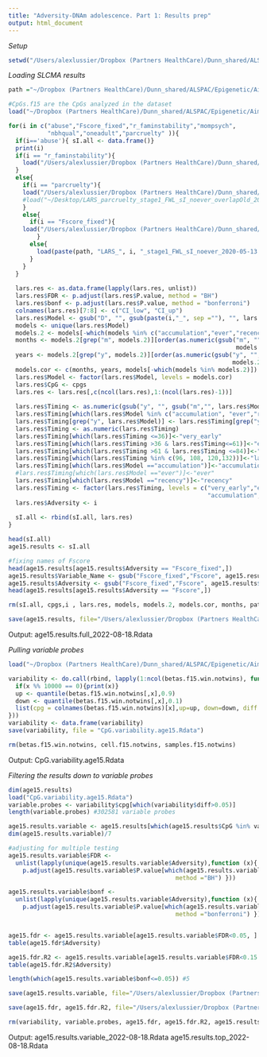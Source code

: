 ```yaml
---
title: "Adversity-DNAm adolescence. Part 1: Results prep"
output: html_document
---
```


*Setup*
```r
setwd("/Users/alexlussier/Dropbox (Partners HealthCare)/Dunn_shared/ALSPAC/Epigenetic/Aim 3/Adversity_prelim/")

```

*Loading SLCMA results*
```r
path ="~/Dropbox (Partners HealthCare)/Dunn_shared/ALSPAC/Epigenetic/Aim 3/Adversity_prelim/Results/20200513/"

#CpGs.f15 are the CpGs analyzed in the dataset
load("~/Dropbox (Partners HealthCare)/Dunn_shared/ALSPAC/Epigenetic/Aim 3/Adversity_prelim/Results/data/CpGs.f15.Rdata")

for(i in c("abuse","Fscore_fixed","r_faminstability","mompsych",
           "nbhqual","oneadult","parcruelty" )){
  if(i=='abuse'){ sI.all <- data.frame()}
  print(i)
  if(i == "r_faminstability"){
    load("/Users/alexlussier/Dropbox (Partners HealthCare)/Dunn_shared/ALSPAC/Epigenetic/Aim 3/Adversity_prelim/Results/LARS_r_faminstability_stage1_FWL_sI_noever_2021-04-25.Rdata")
  }
  else{
    if(i == "parcruelty"){
    load("/Users/alexlussier/Dropbox (Partners HealthCare)/Dunn_shared/ALSPAC/Epigenetic/Aim 3/Adversity_prelim/Results/LARS_parcruelty_stage1_FWL_sI_noever_2022-07-13.Rdata")
    #load("~/Desktop/LARS_parcruelty_stage1_FWL_sI_noever_overlapOld_2022-07-19.rdata")
    }
    else{
      if(i == "Fscore_fixed"){
    load("/Users/alexlussier/Dropbox (Partners HealthCare)/Dunn_shared/ALSPAC/Epigenetic/Aim 3/Adversity_prelim/Results/LARS_Fscore_fixed_stage1_FWL_sI_noever_2021-06-01.Rdata")
        }
      else{
        load(paste(path, "LARS_", i, "_stage1_FWL_sI_noever_2020-05-13.Rdata",sep=""))
      }
    }
  }
  
  lars.res <- as.data.frame(lapply(lars.res, unlist))
  lars.res$FDR <- p.adjust(lars.res$P.value, method = "BH")
  lars.res$bonf <- p.adjust(lars.res$P.value, method = "bonferroni")
  colnames(lars.res)[7:8] <- c("CI_low", "CI_up")
  lars.res$Model <- gsub("D", "", gsub(paste(i,"_", sep =""), "", lars.res$Variable_Name))
  models <- unique(lars.res$Model)
  models.2 <- models[-which(models %in% c("accumulation","ever","recency"))]
  months <- models.2[grep("m", models.2)][order(as.numeric(gsub("m", "", 
                                                                models.2[grep("m", models.2)]  )))]
  years <- models.2[grep("y", models.2)][order(as.numeric(gsub("y", "", 
                                                               models.2[grep("y", models.2)]  )))]
  models.cor <- c(months, years, models[-which(models %in% models.2)])
  lars.res$Model <- factor(lars.res$Model, levels = models.cor)
  lars.res$CpG <- cpgs
  lars.res <- lars.res[,c(ncol(lars.res),1:(ncol(lars.res)-1))]
  
  lars.res$Timing <- as.numeric(gsub("y", "", gsub("m","", lars.res$Model)))
  lars.res$Timing[which(lars.res$Model %in% c("accumulation", "ever","recency"))]<-0
  lars.res$Timing[grep("y", lars.res$Model)] <- lars.res$Timing[grep("y", lars.res$Model)]*12
  lars.res$Timing <- as.numeric(lars.res$Timing)
  lars.res$Timing[which(lars.res$Timing <=36)]<-"very_early"
  lars.res$Timing[which(lars.res$Timing >36 & lars.res$Timing<=61)]<-"early"
  lars.res$Timing[which(lars.res$Timing >61 & lars.res$Timing <=84)]<-"middle"
  lars.res$Timing[which(lars.res$Timing %in% c(96, 108, 120,132))]<-"late"
  lars.res$Timing[which(lars.res$Model =="accumulation")]<-"accumulation"
  #lars.res$Timing[which(lars.res$Model =="ever")]<-"ever"
  lars.res$Timing[which(lars.res$Model =="recency")]<-"recency"
  lars.res$Timing <- factor(lars.res$Timing, levels = c("very_early","early","middle","late",
                                                        "accumulation","recency"))
  lars.res$Adversity <- i
  
  sI.all <- rbind(sI.all, lars.res)
}

head(sI.all)
age15.results <- sI.all 

#fixing names of Fscore
head(age15.results[age15.results$Adversity == "Fscore_fixed",])
age15.results$Variable_Name <- gsub("Fscore_fixed","Fscore", age15.results$Variable_Name)
age15.results$Adversity <- gsub("Fscore_fixed","Fscore", age15.results$Adversity)
head(age15.results[age15.results$Adversity == "Fscore",])

rm(sI.all, cpgs,i , lars.res, models, models.2, models.cor, months, path, years)

save(age15.results, file="/Users/alexlussier/Dropbox (Partners HealthCare)/Dunn_shared/ALSPAC/Epigenetic/Paper Draft - Adversity->DNAm age17/Pacruelty_rerun/Results/age15.results.full_2022-08-18.Rdata")

```
Output: age15.results.full_2022-08-18.Rdata

*Pulling variable probes*
```r
load("~/Dropbox (Partners HealthCare)/Dunn_shared/ALSPAC/Epigenetic/Aim 3/DNAm_samples_cells_15up_notwins.Rdata", verbose=T)

variability <- do.call(rbind, lapply(1:ncol(betas.f15.win.notwins), function(x){
  if(x %% 10000 == 0){print(x)}
  up <- quantile(betas.f15.win.notwins[,x],0.9) 
  down <- quantile(betas.f15.win.notwins[,x],0.1)
  list(cpg = colnames(betas.f15.win.notwins)[x],up=up, down=down, diff = up-down)
}))
variability <- data.frame(variability)
save(variability, file = "CpG.variability.age15.Rdata")

rm(betas.f15.win.notwins, cell.f15.notwins, samples.f15.notwins)
```
Output: CpG.variability.age15.Rdata

*Filtering the results down to variable probes*
```r
dim(age15.results)
load("CpG.variability.age15.Rdata")
variable.probes <- variability$cpg[which(variability$diff>0.05)]
length(variable.probes) #302581 variable probes

age15.results.variable <- age15.results[which(age15.results$CpG %in% variable.probes),]
dim(age15.results.variable)/7

#adjusting for multiple testing
age15.results.variable$FDR <- 
  unlist(lapply(unique(age15.results.variable$Adversity),function (x){
    p.adjust(age15.results.variable$P.value[which(age15.results.variable$Adversity == x)], 
                                               method ="BH") }))  

age15.results.variable$bonf <- 
  unlist(lapply(unique(age15.results.variable$Adversity),function (x){
    p.adjust(age15.results.variable$P.value[which(age15.results.variable$Adversity == x)], 
                                               method ="bonferroni") }))


age15.fdr <- age15.results.variable[age15.results.variable$FDR<0.05, ]
table(age15.fdr$Adversity)

age15.fdr.R2 <- age15.results.variable[age15.results.variable$FDR<0.15 & age15.results.variable$R2>0.035,]
table(age15.fdr.R2$Adversity)

length(which(age15.results.variable$bonf<=0.05)) #5

save(age15.results.variable, file="/Users/alexlussier/Dropbox (Partners HealthCare)/Dunn_shared/ALSPAC/Epigenetic/Paper Draft - Adversity->DNAm age17/Pacruelty_rerun/Results/age15.results.variable_2022-08-18.Rdata")

save(age15.fdr, age15.fdr.R2, file="/Users/alexlussier/Dropbox (Partners HealthCare)/Dunn_shared/ALSPAC/Epigenetic/Paper Draft - Adversity->DNAm age17/Pacruelty_rerun/Results/age15.results.top_2022-08-18.Rdata")

rm(variability, variable.probes, age15.fdr, age15.fdr.R2, age15.results, age15.results.variable)
```
Output: age15.results.variable_2022-08-18.Rdata
        age15.results.top_2022-08-18.Rdata
